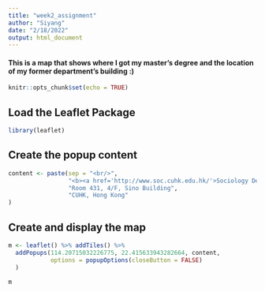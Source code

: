 ```yaml
---
title: "week2_assignment"
author: "Siyang"
date: "2/18/2022"
output: html_document
---
```


#### This is a map that shows where I got my master's degree and the location of my former department's building :)



```r
knitr::opts_chunk$set(echo = TRUE)
```

## Load the Leaflet Package

```r
library(leaflet)
```

## Create the popup content

```r
content <- paste(sep = "<br/>",
                 "<b><a href='http://www.soc.cuhk.edu.hk/'>Sociology Department</a></b>",
                 "Room 431, 4/F, Sino Building",
                 "CUHK, Hong Kong"
)
```

## Create and display the map

```r
m <- leaflet() %>% addTiles() %>%
  addPopups(114.20715032226775, 22.415633943282664, content,
            options = popupOptions(closeButton = FALSE)
  )

m

```

